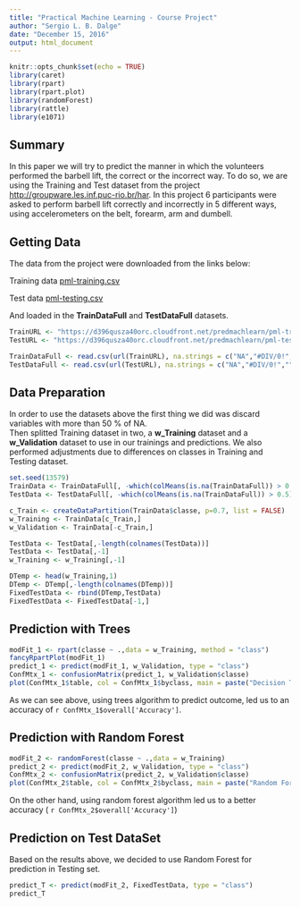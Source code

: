 ```yaml
---
title: "Practical Machine Learning - Course Project"
author: "Sergio L. B. Dalge"
date: "December 15, 2016"
output: html_document
---
```


```r
knitr::opts_chunk$set(echo = TRUE)
library(caret)
library(rpart)
library(rpart.plot)
library(randomForest)
library(rattle)
library(e1071)
```

## Summary

In this paper we will try to predict the manner in which the volunteers performed the barbell lift, the correct or the incorrect way. To do so, we are using the Training and Test dataset from the project [http://groupware.les.inf.puc-rio.br/har](http://groupware.les.inf.puc-rio.br/har). In this project 6 participants were asked to perform barbell lift correctly and incorrectly in 5 different ways, using accelerometers on the belt, forearm, arm and dumbell.
 

## Getting Data

The data from the project were downloaded from the links below:

Training data [pml-training.csv](https://d396qusza40orc.cloudfront.net/predmachlearn/pml-training.csv)

Test data [pml-testing.csv](https://d396qusza40orc.cloudfront.net/predmachlearn/pml-testing.csv)

And loaded in the **TrainDataFull** and **TestDataFull** datasets.

```r
TrainURL <- "https://d396qusza40orc.cloudfront.net/predmachlearn/pml-training.csv"
TestURL <- "https://d396qusza40orc.cloudfront.net/predmachlearn/pml-testing.csv"

TrainDataFull <- read.csv(url(TrainURL), na.strings = c("NA","#DIV/0!",""))
TestDataFull <- read.csv(url(TestURL), na.strings = c("NA","#DIV/0!",""))
```

## Data Preparation

In order to use the datasets above the first thing we did was discard variables with more than 50 % of NA.  
Then splitted Training dataset in two, a **w_Training** dataset and a **w_Validation** dataset to use in our trainings and predictions. 
We also performed adjustments due to differences on classes in Training and Testing dataset.

```r
set.seed(13579)
TrainData <- TrainDataFull[, -which(colMeans(is.na(TrainDataFull)) > 0.5)]
TestData <- TestDataFull[, -which(colMeans(is.na(TrainDataFull)) > 0.5)]

c_Train <- createDataPartition(TrainData$classe, p=0.7, list = FALSE)
w_Training <- TrainData[c_Train,]
w_Validation <- TrainData[-c_Train,]

TestData <- TestData[,-length(colnames(TestData))]
TestData <- TestData[,-1]
w_Training <- w_Training[,-1]

DTemp <- head(w_Training,1)
DTemp <- DTemp[,-length(colnames(DTemp))]
FixedTestData <- rbind(DTemp,TestData)
FixedTestData <- FixedTestData[-1,]
```


## Prediction with Trees


```r
modFit_1 <- rpart(classe ~ .,data = w_Training, method = "class")
fancyRpartPlot(modFit_1)
predict_1 <- predict(modFit_1, w_Validation, type = "class")
ConfMtx_1 <- confusionMatrix(predict_1, w_Validation$classe)
plot(ConfMtx_1$table, col = ConfMtx_1$byclass, main = paste("Decision Tree ( Accuracy = ", round(ConfMtx_1$overall['Accuracy'],4), " )"))
```
  
As we can see above, using trees algorithm to predict outcome, led us to an accuracy of `r ConfMtx_1$overall['Accuracy']`.

## Prediction with Random Forest

```r
modFit_2 <- randomForest(classe ~ .,data = w_Training)
predict_2 <- predict(modFit_2, w_Validation, type = "class")
ConfMtx_2 <- confusionMatrix(predict_2, w_Validation$classe)
plot(ConfMtx_2$table, col = ConfMtx_2$byclass, main = paste("Random Forest ( Accuracy = ", round(ConfMtx_2$overall['Accuracy'],4), " )"))

```

On the other hand, using random forest algorithm led us to a better accuracy ( `r ConfMtx_2$overall['Accuracy']`)


## Prediction on Test DataSet 

Based on the results above, we decided to use Random Forest for prediction in Testing set.

```r
predict_T <- predict(modFit_2, FixedTestData, type = "class")
predict_T
```
